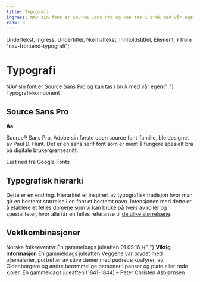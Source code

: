 ```yaml
---
title: Typografi
ingress: NAV sin font er Source Sans Pro og kan tas i bruk med vår egen Typografi-komponent
rank: 8
---
```


  Undertekst,
  Ingress,
  Undertittel,
  Normaltekst,
  Innholdstittel,
  Element,
} from "nav-frontend-typografi";

# Typografi

<Ingress>
  NAV sin font er Source Sans Pro og kan tas i bruk med vår egen{" "}
  <Lenke border href="/components/typografi">
    Typografi-komponent
  </Lenke>
</Ingress>

## Source Sans Pro

<div className="sanspro--padding">
  <strong className="strongAa">Aa</strong>
  <p>
    Source® Sans Pro, Adobe sin første open source font-familie, ble designet av
    Paul D. Hunt. Det er en sans serif font som er ment å fungere spesielt bra
    på digitale brukergrensesnitt.
  </p>
</div>

<Lenkepanel border href="https://fonts.google.com/specimen/Source+Sans+Pro">
  Last ned fra Google Fonts
</Lenkepanel>

## Typografisk hierarki

Dette er en endring. Hierarkiet er inspirert av typografisk tradisjon hvor man gir en bestemt størrelse i en font et bestemt navn. Intensjonen med dette er å etablere et felles domene som vi kan bruke på tvers av roller og spesialiteter, hvor alle får en felles referanse til [de ulike størrelsene](/components/typografi).

## Vektkombinasjoner

<Panel className="panel--grey">
  <Normaltekst>Norske folkeeventyr</Normaltekst>
  <Innholdstittel>En gammeldags juleaften</Innholdstittel>
</Panel>

<Panel className="panel--grey">
  <Normaltekst>
    01.09.16 /{" "}
    <Undertekst tag="span">
      <strong>Viktig informasjon</strong>
    </Undertekst>
  </Normaltekst>
  <Undertittel style={{ margin: "0.5rem 0" }}>
    En gammeldags juleaften
  </Undertittel>
  <Normaltekst>
    Veggene var prydet med oljemalerier, portretter av stive damer med pudrede
    koafyrer, av Oldenborgere og andre berømmelige personer i panser og plate
    eller røde kjoler.
  </Normaltekst>
</Panel>

<Panel className="panel--grey">
  <Undertittel style={{ margin: "0.5rem 0" }}>
    En gammeldags juleaften
  </Undertittel>
  <Normaltekst>(1841-1844) – Peter Christen Asbjørnsen</Normaltekst>
</Panel>
